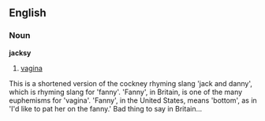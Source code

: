==English==
===Noun===
'''jacksy'''
#{{slang}} {{British}} [[vagina]]
This is a shortened version of the cockney rhyming slang 'jack and danny', which is rhyming slang for 'fanny'.  'Fanny', in Britain, is one of the many euphemisms for 'vagina'.  'Fanny', in the United States, means 'bottom', as in 'I'd like to pat her on the fanny.'  Bad thing to say in Britain...